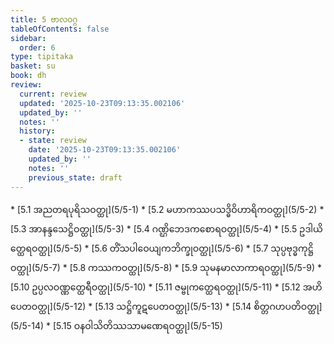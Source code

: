```yaml
---
title: 5 ဗာလဝဂ္ဂ
tableOfContents: false
sidebar:
  order: 6
type: tipitaka
basket: su
book: dh
review:
  current: review
  updated: '2025-10-23T09:13:35.002106'
  updated_by: ''
  notes: ''
  history:
  - state: review
    date: '2025-10-23T09:13:35.002106'
    updated_by: ''
    notes: ''
    previous_state: draft
---
```



<ReviewStatus review={frontmatter.review} showDetails={true} />

<HypothesisAnnotation frontmatter={frontmatter} />

<DynamicBreadcrumb />



<TableOfContents book="dh" section="5">
* [5.1 အညတရပုရိသဝတ္ထု](5/5-1)
* [5.2 မဟာကဿပသဒ္ဓိဝိဟာရိကဝတ္ထု](5/5-2)
* [5.3 အာနန္ဒသေဋ္ဌိဝတ္ထု](5/5-3)
* [5.4 ဂဏ္ဌိဘေဒကစောရဝတ္ထု](5/5-4)
* [5.5 ဥဒါယိတ္ထေရဝတ္ထု](5/5-5)
* [5.6 တိံသပါဝေယျကဘိက္ခုဝတ္ထု](5/5-6)
* [5.7 သုပ္ပဗုဒ္ဓကုဋ္ဌိဝတ္ထု](5/5-7)
* [5.8 ကဿကဝတ္ထု](5/5-8)
* [5.9 သုမနမာလာကာရဝတ္ထု](5/5-9)
* [5.10 ဥပ္ပလဝဏ္ဏတ္ထေရီဝတ္ထု](5/5-10)
* [5.11 ဇမ္ဗုကတ္ထေရဝတ္ထု](5/5-11)
* [5.12 အဟိပေတဝတ္ထု](5/5-12)
* [5.13 သဋ္ဌိကူဋပေတဝတ္ထု](5/5-13)
* [5.14 စိတ္တဂဟပတိဝတ္ထု](5/5-14)
* [5.15 ဝနဝါသိတိဿသာမဏေရဝတ္ထု](5/5-15)
</TableOfContents>